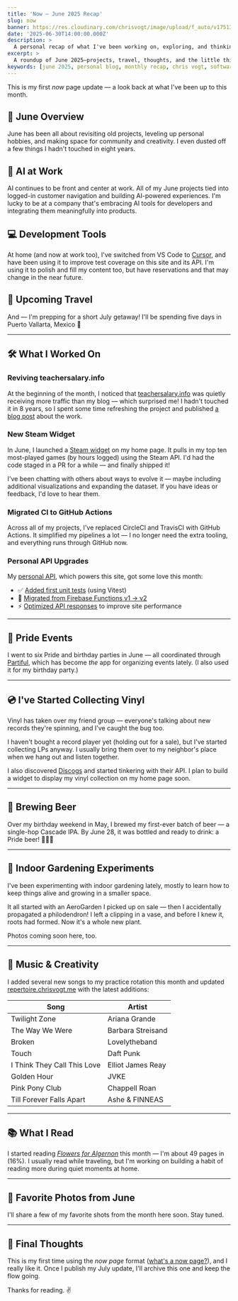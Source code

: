 ```yaml
---
title: 'Now — June 2025 Recap'
slug: now
banner: https://res.cloudinary.com/chrisvogt/image/upload/f_auto/v1751343485/chrisvogt-me/thumbnails/now-page.webp
date: '2025-06-30T14:00:00.000Z'
description: >
  A personal recap of what I've been working on, exploring, and thinking about in June 2025.
excerpt: >
  A roundup of June 2025—projects, travel, thoughts, and the little things in between.
keywords: [june 2025, personal blog, monthly recap, chris vogt, software projects, music practice, travel highlights]
---
```



This is my first _now_ page update — a look back at what I've been up to this month.

## 🎯 June Overview

June has been all about revisiting old projects, leveling up personal hobbies, and making space for community and creativity. I even dusted off a few things I hadn't touched in eight years.

## 🤖 AI at Work

AI continues to be front and center at work. All of my June projects tied into logged-in customer navigation and building AI-powered experiences. I'm lucky to be at a company that's embracing AI tools for developers and integrating them meaningfully into products.

## 💻 Development Tools

At home (and now at work too), I've switched from VS Code to [Cursor](https://www.cursor.com/), and have been using it to improve test coverage on this site and its API. I'm using it to polish and fill my content too, but have reservations and that may change in the near future.

## 🌴 Upcoming Travel

And — I'm prepping for a short July getaway! I'll be spending five days in Puerto Vallarta, Mexico 🌴

---

## 🛠️ What I Worked On

### Reviving teachersalary.info

At the beginning of the month, I noticed that [teachersalary.info](https://teachersalary.info) was quietly receiving more traffic than my blog — which surprised me! I hadn't touched it in 8 years, so I spent some time refreshing the project and published [a blog post](/personal/teacher-salary-info/) about the work.

### New Steam Widget

In June, I launched a [Steam widget](/) on my home page. It pulls in my top ten most-played games (by hours logged) using the Steam API. I'd had the code staged in a PR for a while — and finally shipped it!

I've been chatting with others about ways to evolve it — maybe including additional visualizations and expanding the dataset. If you have ideas or feedback, I'd love to hear them.

### Migrated CI to GitHub Actions

Across all of my projects, I've replaced CircleCI and TravisCI with GitHub Actions. It simplified my pipelines a lot — I no longer need the extra tooling, and everything runs through GitHub now.

### Personal API Upgrades

My [personal API](https://github.com/chrisvogt/metrics), which powers this site, got some love this month:

- ✅ [Added first unit tests](https://github.com/chrisvogt/metrics/pull/61) (using Vitest)
- 🚀 [Migrated from Firebase Functions v1 → v2](https://github.com/chrisvogt/metrics/pull/58)
- ⚡ [Optimized API responses](https://github.com/chrisvogt/metrics/pull/59) to improve site performance

---

## 🎉 Pride Events

I went to six Pride and birthday parties in June — all coordinated through [Partiful](https://partiful.com), which has become _the_ app for organizing events lately. (I also used it for my birthday party.)

<PhotoGallery photos={pridePhotos} />

---

## 💿 I've Started Collecting Vinyl

Vinyl has taken over my friend group — everyone's talking about new records they're spinning, and I've caught the bug too.

I haven't bought a record player yet (holding out for a sale), but I've started collecting LPs anyway. I usually bring them over to my neighbor's place when we hang out and listen together.

I also discovered [Discogs](https://www.discogs.com/) and started tinkering with their API. I plan to build a widget to display my vinyl collection on my home page soon.

<PhotoGallery photos={vinylCollection} />

---

## 🍺 Brewing Beer

Over my birthday weekend in May, I brewed my first-ever batch of beer — a single-hop Cascade IPA. By June 28, it was bottled and ready to drink: a Pride beer! 🏳️‍🌈🍻

<PhotoGallery photos={brewing} />

---

## 🌱 Indoor Gardening Experiments

I've been experimenting with indoor gardening lately, mostly to learn how to keep things alive and growing in a smaller space.

It all started with an AeroGarden I picked up on sale — then I accidentally propagated a philodendron! I left a clipping in a vase, and before I knew it, roots had formed. Now it's a whole new plant.

Photos coming soon here, too.

---

## 🎹 Music & Creativity

I added several new songs to my practice rotation this month and updated [repertoire.chrisvogt.me](https://repertoire.chrisvogt.me) with the latest additions:

<Table>
  <thead>
    <tr>
      <th>Song</th>
      <th>Artist</th>
    </tr>
  </thead>
  <tbody>
    <tr>
      <td>Twilight Zone</td>
      <td>Ariana Grande</td>
    </tr>
    <tr>
      <td>The Way We Were</td>
      <td>Barbara Streisand</td>
    </tr>
    <tr>
      <td>Broken</td>
      <td>Lovelytheband</td>
    </tr>
    <tr>
      <td>Touch</td>
      <td>Daft Punk</td>
    </tr>
    <tr>
      <td>I Think They Call This Love</td>
      <td>Elliot James Reay</td>
    </tr>
    <tr>
      <td>Golden Hour</td>
      <td>JVKE</td>
    </tr>
    <tr>
      <td>Pink Pony Club</td>
      <td>Chappell Roan</td>
    </tr>
    <tr>
      <td>Till Forever Falls Apart</td>
      <td>Ashe & FINNEAS</td>
    </tr>
  </tbody>
</Table>

---

## 📚 What I Read

I started reading [_Flowers for Algernon_](https://www.goodreads.com/user_status/show/1076801541) this month — I'm about 49 pages in (16%). I usually read while traveling, but I'm working on building a habit of reading more during quiet moments at home.

---

## 📸 Favorite Photos from June

I'll share a few of my favorite shots from the month here soon. Stay tuned.

---

## 💭 Final Thoughts

This is my first time using the _now page_ format ([what's a now page?](https://nownownow.com/about)), and I really like it. Once I publish my July update, I'll archive this one and keep the flow going.

Thanks for reading. ✌️
